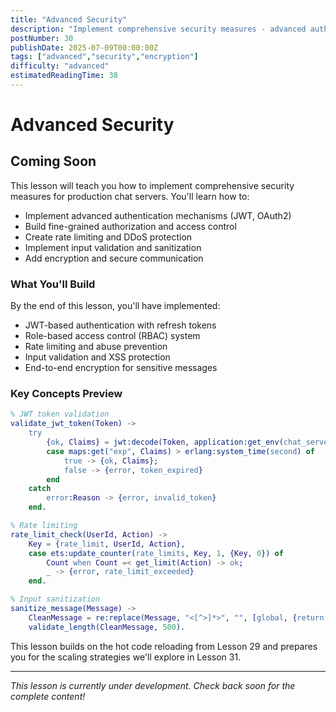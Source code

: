 ```yaml
---
title: "Advanced Security"
description: "Implement comprehensive security measures - advanced authentication, authorization, rate limiting, and input validation for production chat servers"
postNumber: 30
publishDate: 2025-07-09T00:00:00Z
tags: ["advanced","security","encryption"]
difficulty: "advanced"
estimatedReadingTime: 38
---
```


# Advanced Security

## Coming Soon

This lesson will teach you how to implement comprehensive security measures for production chat servers. You'll learn how to:

- Implement advanced authentication mechanisms (JWT, OAuth2)
- Build fine-grained authorization and access control
- Create rate limiting and DDoS protection
- Implement input validation and sanitization
- Add encryption and secure communication

### What You'll Build

By the end of this lesson, you'll have implemented:
- JWT-based authentication with refresh tokens
- Role-based access control (RBAC) system
- Rate limiting and abuse prevention
- Input validation and XSS protection
- End-to-end encryption for sensitive messages

### Key Concepts Preview

```erlang
% JWT token validation
validate_jwt_token(Token) ->
    try
        {ok, Claims} = jwt:decode(Token, application:get_env(chat_server, jwt_secret)),
        case maps:get("exp", Claims) > erlang:system_time(second) of
            true -> {ok, Claims};
            false -> {error, token_expired}
        end
    catch
        error:Reason -> {error, invalid_token}
    end.

% Rate limiting
rate_limit_check(UserId, Action) ->
    Key = {rate_limit, UserId, Action},
    case ets:update_counter(rate_limits, Key, 1, {Key, 0}) of
        Count when Count =< get_limit(Action) -> ok;
        _ -> {error, rate_limit_exceeded}
    end.

% Input sanitization
sanitize_message(Message) ->
    CleanMessage = re:replace(Message, "<[^>]*>", "", [global, {return, binary}]),
    validate_length(CleanMessage, 500).
```

This lesson builds on the hot code reloading from Lesson 29 and prepares you for the scaling strategies we'll explore in Lesson 31.

---

_This lesson is currently under development. Check back soon for the complete content!_